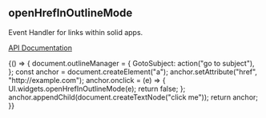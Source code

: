 

<Meta title="Events" />

## openHrefInOutlineMode

Event Handler for links within solid apps.

[API Documentation](https://solidos.github.io/solid-ui/Documentation/api/modules/_widgets_buttons_.html#openhrefinoutlinemode)

<Canvas withSource="open">
  <Story name="openHrefInOutlineMode">
    {() => {
      document.outlineManager = {
        GotoSubject: action("go to subject"),
      };
      const anchor = document.createElement("a");
      anchor.setAttribute("href", "http://example.com");
      anchor.onclick = (e) => {
        UI.widgets.openHrefInOutlineMode(e);
        return false;
      };
      anchor.appendChild(document.createTextNode("click me"));
      return anchor;
    }}
  </Story>
</Canvas>
